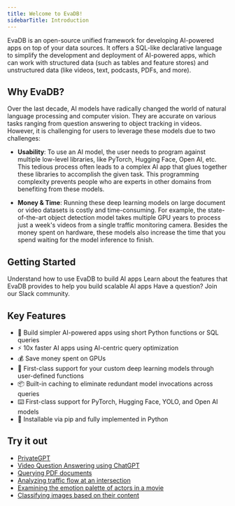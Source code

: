 ```yaml
---
title: Welcome to EvaDB!
sidebarTitle: Introduction
---
```

EvaDB is an open-source unified framework for developing AI-powered apps on top of your data sources. It offers a SQL-like declarative language to simplify the development and deployment of AI-powered apps, which can work with structured data (such as tables and feature stores) and unstructured data (like videos, text, podcasts, PDFs, and more).

## Why EvaDB?

Over the last decade, AI models have radically changed the world of natural language processing and computer vision. They are accurate on various tasks ranging from question answering to object tracking in videos. However, it is challenging for users to leverage these models due to two challenges:

- **Usability**: To use an AI model, the user needs to program against multiple low-level libraries, like PyTorch, Hugging Face, Open AI, etc. This tedious process often leads to a complex AI app that glues together these libraries to accomplish the given task. This programming complexity prevents people who are experts in other domains from benefiting from these models.

- **Money & Time**: Running these deep learning models on large document or video datasets is costly and time-consuming. For example, the state-of-the-art object detection model takes multiple GPU years to process just a week's videos from a single traffic monitoring camera. Besides the money spent on hardware, these models also increase the time that you spend waiting for the model inference to finish.

## Getting Started

<CardGroup cols={3}>
  <Card title="Learn Basics" icon="code" color="#ea5a0c" href="overview/quickstart" >
    Understand how to use EvaDB to build AI apps
  </Card>
  <Card title="Features" icon="lightbulb" color="#16a34a" href="overview/concepts">
    Learn about the features that EvaDB provides to help you build scalable AI apps
  </Card>
  <Card title="Join Slack" icon="slack" color="#dc2626" href="https://join.slack.com/t/eva-db/shared_invite/zt-1i10zyddy-PlJ4iawLdurDv~aIAq90Dg">
    Have a question? Join our Slack community.
  </Card>
</CardGroup>

## Key Features

- 🔮 Build simpler AI-powered apps using short Python functions or SQL queries
- ⚡️ 10x faster AI apps using AI-centric query optimization
- 💰 Save money spent on GPUs
- 🚀 First-class support for your custom deep learning models through user-defined functions
- 📦 Built-in caching to eliminate redundant model invocations across queries
- ⌨️ First-class support for PyTorch, Hugging Face, YOLO, and Open AI models
- 🐍 Installable via pip and fully implemented in Python


## Try it out

- [PrivateGPT](https://evadb.readthedocs.io/en/stable/source/tutorials/13-privategpt.html)
- [Video Question Answering using ChatGPT](https://evadb.readthedocs.io/en/stable/source/tutorials/08-chatgpt.html)
- [Querying PDF documents](https://evadb.readthedocs.io/en/stable/source/tutorials/12-query-pdf.html)
- [Analyzing traffic flow at an intersection](https://evadb.readthedocs.io/en/stable/source/tutorials/02-object-detection.html)
- [Examining the emotion palette of actors in a movie](https://evadb.readthedocs.io/en/stable/source/tutorials/03-emotion-analysis.html)
- [Classifying images based on their content](https://evadb.readthedocs.io/en/stable/source/tutorials/01-mnist.html)


